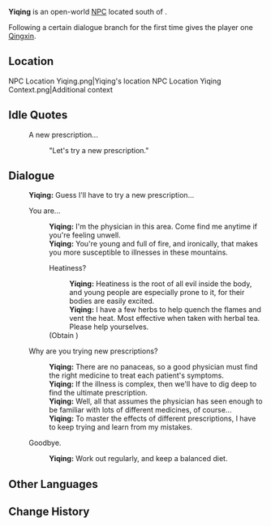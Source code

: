 {{Meta
<!-- Remove this template after adding the missing info -->
|missing_NPC_profile  = yes
}}
{{Character Infobox
|type             = Open-World NPC
|image            = NPC Yiqing.png
|realname         = <!-- Optional, if different from in-game name -->
|deceased         = <!-- Past (for deceased prior to events of the game) or free response -->
|region           = Liyue
|location         = Liyue
|affiliation      = 
|title            = 

|ancestry         = <!-- Clan/family -->
|father           = 
|mother           = 
|spouse           = 
|sibling          = 
|child            = 
|relative         = 

|voiceEN          = 
|voiceCN          = 
|voiceJP          = 
|voiceKR          = 
|dialoguereward   = {{Card|Qingxin|1}}
}}
'''Yiqing''' is an open-world [[NPC]] located south of {{Location|Qiaoying Village}}.

Following a certain dialogue branch for the first time gives the player one [[Qingxin]].

==Location==
<gallery>
NPC Location Yiqing.png|Yiqing's location
NPC Location Yiqing Context.png|Additional context
</gallery>
<!--
==Profile==
Detailed story/lore information goes here.
''(To be added.)''

===Appearance===
Keep appearance section short and concise. Limit to 2 paragraphs with 3-4 sentences each.
''(To be added.)''

==Quests and Events==
{{Quests and Events}}
-->
==Idle Quotes==
{{Dialogue Start}}
: {{DIcon|Idle}} A new prescription...
:: {{A|VO Yiqing 01.ogg}} "Let's try a new prescription."
{{Dialogue End}}

==Dialogue==
{{Dialogue Start}}
:'''Yiqing:''' Guess I'll have to try a new prescription...
:{{DIcon}} You are...
::'''Yiqing:''' I'm the physician in this area. Come find me anytime if you're feeling unwell.
::'''Yiqing:''' You're young and full of fire, and ironically, that makes you more susceptible to illnesses in these mountains.
::{{DIcon|Reward}} Heatiness?
:::'''Yiqing:''' Heatiness is the root of all evil inside the body, and young people are especially prone to it, for their bodies are easily excited.
:::'''Yiqing:''' I have a few herbs to help quench the flames and vent the heat. Most effective when taken with herbal tea. Please help yourselves.
::;(Obtain {{Item|Qingxin|20|x=1}})
:{{DIcon}} Why are you trying new prescriptions?
::'''Yiqing:''' There are no panaceas, so a good physician must find the right medicine to treat each patient's symptoms.
::'''Yiqing:''' If the illness is complex, then we'll have to dig deep to find the ultimate prescription.
::'''Yiqing:''' Well, all that assumes the physician has seen enough to be familiar with lots of different medicines, of course...
::'''Yiqing:''' To master the effects of different prescriptions, I have to keep trying and learn from my mistakes.
:{{DIcon}} Goodbye.
::'''Yiqing:''' Work out regularly, and keep a balanced diet.
{{Dialogue End}}
<!--
==Event Dialogue==
===Event Name===
{{Dialogue Start}}
:'''{{subst:#titleparts:{{subst:PAGENAME}}}}:'''
{{Dialogue End}}
-->
==Other Languages==
{{Other Languages|default_hidden=1
|en      = Yiqing
|zhs     = 宜清
|zhs_rm  = Yíqīng
|zht     = 宜清
|zht_rm  = Yíqīng
|ja      = 宜清
|ja_rm   = Gisei{{Assumed}}
|ko      = {{tt|의청|宜清}}
|es      = Yiching
|fr      = Yiqing
|ru      = И Цин
|th      = Yiqing
|vi      = Yiqing
|de      = Yiqing
|id      = Yiqing
|pt      = Yiqing
|tr      = Yiqing
|it      = Yiqing
}}

==Change History==
{{Change History|4.4}}
<!--
==References==
{{Reflist}}
-->